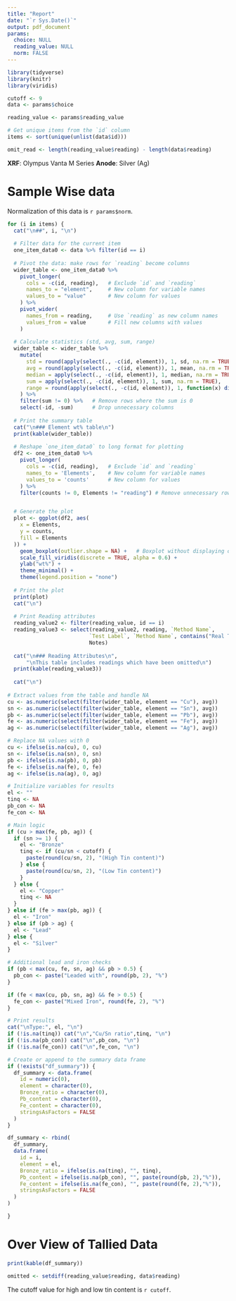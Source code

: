 ```yaml
---
title: "Report"
date: "`r Sys.Date()`"
output: pdf_document
params:
  choice: NULL
  reading_value: NULL
  norm: FALSE
---
```

```r

library(tidyverse)
library(knitr)
library(viridis)

cutoff <- 9
data <- params$choice

reading_value <- params$reading_value

# Get unique items from the `id` column
items <- sort(unique(unlist(data$id)))

omit_read <- length(reading_value$reading) - length(data$reading)
```

**XRF**:    Olympus Vanta M Series
**Anode**: Silver (Ag)

# Sample Wise data

Normalization of this data is `r params$norm`.

```r

for (i in items) {
  cat("\n##", i, "\n")
  
  # Filter data for the current item
  one_item_data0 <- data %>% filter(id == i)
  
  # Pivot the data: make rows for `reading` become columns
  wider_table <- one_item_data0 %>%
    pivot_longer(
      cols = -c(id, reading),   # Exclude `id` and `reading`
      names_to = "element",     # New column for variable names
      values_to = "value"       # New column for values
    ) %>%
    pivot_wider(
      names_from = reading,     # Use `reading` as new column names
      values_from = value       # Fill new columns with values
    )
  
  # Calculate statistics (std, avg, sum, range)
  wider_table <- wider_table %>%
    mutate(
      std = round(apply(select(., -c(id, element)), 1, sd, na.rm = TRUE),2),
      avg = round(apply(select(., -c(id, element)), 1, mean, na.rm = TRUE),2),
      median = apply(select(., -c(id, element)), 1, median, na.rm = TRUE),
      sum = apply(select(., -c(id, element)), 1, sum, na.rm = TRUE),
      range = round(apply(select(., -c(id, element)), 1, function(x) diff(range(x, na.rm = TRUE))),2)
    ) %>%
    filter(sum != 0) %>%   # Remove rows where the sum is 0
    select(-id, -sum)      # Drop unnecessary columns
  
  # Print the summary table
  cat("\n### Element wt% table\n")
  print(kable(wider_table))
    
  # Reshape `one_item_data0` to long format for plotting
  df2 <- one_item_data0 %>%
    pivot_longer(
      cols = -c(id, reading),   # Exclude `id` and `reading`
      names_to = 'Elements',    # New column for variable names
      values_to = 'counts'      # New column for values
    ) %>%
    filter(counts != 0, Elements != "reading") # Remove unnecessary rows


  # Generate the plot
  plot <- ggplot(df2, aes(
    x = Elements, 
    y = counts, 
    fill = Elements
  )) +
    geom_boxplot(outlier.shape = NA) +   # Boxplot without displaying outliers explicitly
    scale_fill_viridis(discrete = TRUE, alpha = 0.6) +
    ylab("wt%") +
    theme_minimal() +
    theme(legend.position = "none")
  
  # Print the plot
  print(plot)
  cat("\n")
    
  # Print Reading attributes
  reading_value2 <- filter(reading_value, id == i)
  reading_value3 <- select(reading_value2, reading, `Method Name`,
                          `Test Label`, `Method Name`, contains("Real Time"),
                          Notes)
  
  cat("\n### Reading Attributes\n",
      "\nThis table includes readings which have been omitted\n")
  print(kable(reading_value3))
  
  cat("\n")
  
# Extract values from the table and handle NA
cu <- as.numeric(select(filter(wider_table, element == "Cu"), avg))
sn <- as.numeric(select(filter(wider_table, element == "Sn"), avg))
pb <- as.numeric(select(filter(wider_table, element == "Pb"), avg))
fe <- as.numeric(select(filter(wider_table, element == "Fe"), avg))
ag <- as.numeric(select(filter(wider_table, element == "Ag"), avg))

# Replace NA values with 0
cu <- ifelse(is.na(cu), 0, cu)
sn <- ifelse(is.na(sn), 0, sn)
pb <- ifelse(is.na(pb), 0, pb)
fe <- ifelse(is.na(fe), 0, fe)
ag <- ifelse(is.na(ag), 0, ag)

# Initialize variables for results
el <- ""
tinq <- NA
pb_con <- NA
fe_con <- NA

# Main logic
if (cu > max(fe, pb, ag)) {
  if (sn >= 1) {
    el <- "Bronze"
    tinq <- if (cu/sn < cutoff) {
      paste(round(cu/sn, 2), "(High Tin content)")
    } else {
      paste(round(cu/sn, 2), "(Low Tin content)")
    }
  } else {
    el <- "Copper"
    tinq <- NA
  }
} else if (fe > max(pb, ag)) {
  el <- "Iron"
} else if (pb > ag) {
  el <- "Lead"
} else {
  el <- "Silver"
}

# Additional lead and iron checks
if (pb < max(cu, fe, sn, ag) && pb > 0.5) {
  pb_con <- paste("Leaded with", round(pb, 2), "%")
}

if (fe < max(cu, pb, sn, ag) && fe > 0.5) {
  fe_con <- paste("Mixed Iron", round(fe, 2), "%")
}

# Print results
cat("\nType:", el, "\n")
if (!is.na(tinq)) cat("\n","Cu/Sn ratio",tinq, "\n")
if (!is.na(pb_con)) cat("\n",pb_con, "\n")
if (!is.na(fe_con)) cat("\n",fe_con, "\n")

# Create or append to the summary data frame
if (!exists("df_summary")) {
  df_summary <- data.frame(
    id = numeric(0),
    element = character(0),
    Bronze_ratio = character(0),
    Pb_content = character(0),
    Fe_content = character(0),
    stringsAsFactors = FALSE
  )
}

df_summary <- rbind(
  df_summary,
  data.frame(
    id = i,
    element = el,
    Bronze_ratio = ifelse(is.na(tinq), "", tinq),
    Pb_content = ifelse(is.na(pb_con), "", paste(round(pb, 2),"%")),
    Fe_content = ifelse(is.na(fe_con), "", paste(round(fe, 2),"%")),
    stringsAsFactors = FALSE
  )
)

}
```

# Over View of Tallied Data

```r

print(kable(df_summary))

omitted <- setdiff(reading_value$reading, data$reading)

```

The cutoff value for high and low tin content is `r cutoff`.
